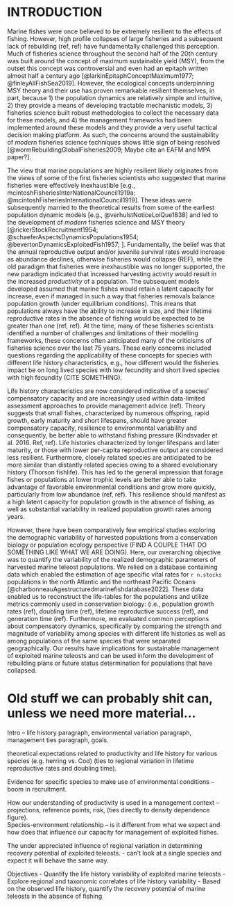 # INTRODUCTION  {#intro}

Marine fishes were once believed to be extremely resilient to the effects of fishing. However, high profile collapses of large fisheries and a subsequent lack of rebuilding (ref, ref) have fundamentally challenged this perception. Much of fisheries science throughout the second half of the 20th century was  built around the concept of maximum sustainable yield (MSY), from the outset this concept was controversial and even had an epitaph written almost half a century ago [@larkinEpitaphConceptMaximum1977; @finleyAllFishSea2019]. However, the ecological concepts underpinning MSY theory and their use has  proven remarkable resilient themselves, in part, because 1) the population dynamics are relatively simple and intuitive, 2) they provide a means of developing tractable mechanistic models, 3) fisheries science built robust methodologies to collect the necessary data for these models, and 4) the management frameworks had been implemented around these models and they provide a very useful tactical decision making platform. As such, the concerns around the sustainability of *modern* fisheries science techniques shows little sign of being resolved [@wormRebuildingGlobalFisheries2009; Maybe cite an EAFM and MPA paper?].

The view that marine populations are highly resilient likely originates from the views of some of the first fisheries scientists who suggested that marine fisheries were effectively inexhaustible [e.g., mcintoshFisheriesInterNationalCouncil1919a; @mcintoshFisheriesInternationalCouncil1919]. These ideas were subsequently married to the theoretical results from some of the earliest population dynamic models [e.g., @verhulstNoticeLoiQue1838] and led to the development of *modern* fisheries science and MSY theory [@rickerStockRecruitment1954; @schaeferAspectsDynamicsPopulations1954; @bevertonDynamicsExploitedFish1957; ]. Fundamentally, the belief was that the annual reproductive output and/or juvenile survival rates would increase as abundance declines, otherwise fisheries would collapse (REF), while the old paradigm that fisheries were inexhaustible was no longer supported, the new paradigm indicated that increased harvesting activity would result in the increased *productivity* of a population. The subsequent models developed assumed that marine fishes would retain a latent capacity for increase, even if managed in such a way that fisheries removals balance population growth (under equilibrium conditions). This means that populations always have the ability to increase in size, and their lifetime reproductive rates in the absence of fishing would be expected to be greater than one (ref, ref). At the time, many of these fisheries scientists identified a number of challenges and limitations of their modelling frameworks, these concerns often anticipated many of the criticisms of fisheries science over the last 75 years.  These early concerns included questions regarding the applicability of these concepts for species with different life history characteristics, e.g., how different would the fisheries impact be on long lived species with low fecundity and short lived species with high fecundity (CITE SOMETHING). 

Life history characteristics are now considered indicative of a species’ compensatory capacity and are increasingly used within data-limited assessment approaches to provide management advice (ref).  Theory suggests that small fishes, characterized by numerous offspring, rapid growth, early maturity and short lifespans, should have greater compensatory capacity, resilience to environmental variability and consequently, be better able to withstand fishing pressure (Kindsvader et al. 2016. Ref, ref). Life histories characterized by longer lifespans and later maturity, or those with lower per-capita reproductive output are considered less resilient. Furthermore, closely related species are anticipated to be more similar than distantly related species owing to a shared evolutionary history (Thorson fishlife). This has led to the general impression that forage fishes or populations at lower trophic levels are better able to take advantage of favorable environmental conditions and grow more quickly, particularly from low abundance (ref, ref). This resilience should manifest as a high latent capacity for population growth in the absence of fishing, as well as substantial variability in realized population growth rates among years. 

However, there have been comparatively few empirical studies exploring the demographic variability of harvested populations from a conservation biology or population ecology perspective (FIND A COUPLE THAT DO SOMETHING LIKE WHAT WE ARE DOING). Here, our overarching objective was to quantify the variability of the realized demographic parameters of harvested marine teleost populations. We relied on a database containing data which enabled the estimation of age specific vital rates for `r n.stocks` populations in the north Atlantic and the northeast Pacific Oceans [@charbonneauAgestructuredmarinefishdatabase2022]. These data enabled us to reconstruct the life-tables for the populations and utilize metrics commonly used in conservation biology:  (i.e., population growth rates (ref), doubling time (ref), lifetime reproductive success (ref), and generation time (ref). Furthermore, we evaluated common perceptions about compensatory dynamics, specifically by comparing the strength and magnitude of variability among species with different life histories as well as among populations of the same species that were separated geographically. Our results have implications for sustainable management of exploited marine teleosts and can be used inform the development of rebuilding plans or future status determination for populations that have collapsed. 


# Old stuff we can probably shit can, unless we need more material...

Intro – life history paragraph, environmental variation paragraph, management ties paragraph, goals. 

theoretical expectations related to productivity and life history for various species (e.g. herring vs. Cod) (ties to regional variation in lifetime reproductive rates and doubling time).  

Evidence for specific species to make use of environmental conditions – boom in recruitment.  

How our understanding of productivity is used in a management context – projections, reference points, risk, (ties directly to density dependence figure).  
Species-environment relationship – is it different from what we expect and how does that influence our capacity for management of exploited fishes.  

The under appreciated influence of regional variation in determining recovery potential of exploited teleosts.  - can’t look at a single species and expect it will behave the same way.  


Objectives
  - Quantify the life history variability of exploited marine teleosts
  - Explore regional and taxonomic correlates of life history variability
  - Based on the observed life history, quantify the recovery potential of marine teleosts in the absence of fishing
  